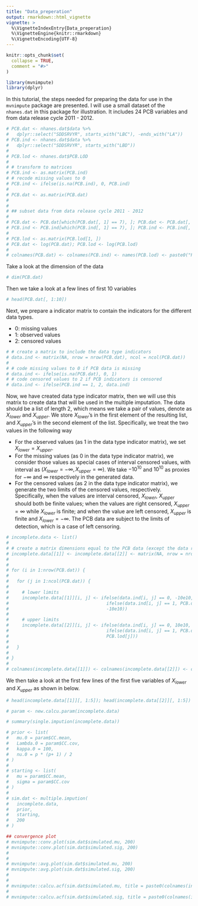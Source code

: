 ```yaml
---
title: "Data_preperation"
output: rmarkdown::html_vignette
vignette: >
  %\VignetteIndexEntry{Data_preperation}
  %\VignetteEngine{knitr::rmarkdown}
  %\VignetteEncoding{UTF-8}
---
```


```r
knitr::opts_chunk$set(
  collapse = TRUE,
  comment = "#>"
)
```

```r
library(mvnimpute)
library(dplyr)
```

In this tutorial, the steps needed for preparing the data for use in the `mvnimpute` package are presented. I will use a small dataset of the `nhanes.dat` in this package for illustration. It includes 24 PCB variables and from data release cycle 2011 - 2012.

```r
# PCB.dat <- nhanes.dat$data %>%
#   dplyr::select("SDDSRVYR", starts_with("LBC"), -ends_with("LA"))
# PCB.ind <- nhanes.dat$data %>%
#   dplyr::select("SDDSRVYR", starts_with("LBD"))
# 
# PCB.lod <- nhanes.dat$PCB.LOD
# 
# # transform to matrices
# PCB.ind <- as.matrix(PCB.ind)
# # recode missing values to 0
# PCB.ind <- ifelse(is.na(PCB.ind), 0, PCB.ind)
# 
# PCB.dat <- as.matrix(PCB.dat)
# 
# 
# ## subset data from data release cycle 2011 - 2012
# 
# PCB.dat <- PCB.dat[which(PCB.dat[, 1] == 7), ]; PCB.dat <- PCB.dat[, -1]
# PCB.ind <- PCB.ind[which(PCB.ind[, 1] == 7), ]; PCB.ind <- PCB.ind[, -1]
# 
# PCB.lod <- as.matrix(PCB.lod[1, ])
# PCB.dat <- log(PCB.dat); PCB.lod <- log(PCB.lod)
# 
# colnames(PCB.dat) <- colnames(PCB.ind) <- names(PCB.lod) <- paste0("PCB", substr(colnames(PCB.dat), 4, 6))
```

Take a look at the dimension of the data
```r
# dim(PCB.dat)
```

Then we take a look at a few lines of first 10 variables

```r
# head(PCB.dat[, 1:10])
```

Next, we prepare a indicator matrix to contain the indicators for the different data types. 

+ 0: missing values
+ 1: observed values
+ 2: censored values


```r
# # create a matrix to include the data type indicators
# data.ind <- matrix(NA, nrow = nrow(PCB.dat), ncol = ncol(PCB.dat))
# 
# # code missing values to 0 if PCB data is missing
# data.ind <- ifelse(is.na(PCB.dat), 0, 1)
# # code censored values to 2 if PCB indicators is censored
# data.ind <- ifelse(PCB.ind == 1, 2, data.ind)
```

Now, we have created data type indicator matrix, then we will use this matrix to create data that will be used in the multiple imputation. The data should be a list of length 2, which means we take a pair of values, denote as $X_{lower}$ and $X_{upper}$. We store $X_{lower}$'s in the first element of the resulting list, and $X_{upper}$'s  in the second element of the list. Specifically, we treat the two values in the following way

+ For the observed values (as 1 in the data type indicator matrix), we set $X_{lower} = X_{upper}$. 
+ For the missing values (as 0 in the data type indicator matrix), we consider those values as special cases of interval censored values, with interval as $(X_{lower} = -\infty, X_{upper} = \infty)$. We take $-10^{10}$ and $10^{10}$ as proxies for $-\infty$ and $\infty$ respectively in the generated data.
+ For the censored values (as 2 in the data type indicator matrix), we generate the two limits of the censored values, respectively. Specifically, when the values are interval censored, $X_{lower}$, $X_{upper}$ should both be finite values; when the values are right censored, $X_{upper} = \infty$ while $X_{lower}$ is finite; and when the value are left censored, $X_{upper}$ is finite and $X_{lower} = -\infty$. The PCB data are subject to the limits of detection, which is a case of left censoring.

```r
# incomplete.data <- list()
# 
# # create a matrix dimensions equal to the PCB data (except the data release cycle indicator) in each of the list element
# incomplete.data[[1]] <- incomplete.data[[2]] <- matrix(NA, nrow = nrow(PCB.dat), ncol = ncol(PCB.dat))
# 
# 
# for (i in 1:nrow(PCB.dat)) {
#   
#   for (j in 1:ncol(PCB.dat)) {
#     
#     # lower limits
#     incomplete.data[[1]][i, j] <- ifelse(data.ind[i, j] == 0, -10e10,          # set missing values to -10e10
#                                     ifelse(data.ind[i, j] == 1, PCB.dat[i, j], # set observed values from the original data set
#                                     -10e10))                                   # set left censored values to -10e10
# 
#     # upper limits
#     incomplete.data[[2]][i, j] <- ifelse(data.ind[i, j] == 0, 10e10,           # set missing values to 10e10
#                                     ifelse(data.ind[i, j] == 1, PCB.dat[i, j], # set observed values from the original data set
#                                     PCB.lod[j]))                               # set left censored values LODs
#     
#   }
#   
# }
# 
# colnames(incomplete.data[[1]]) <- colnames(incomplete.data[[2]]) <- colnames(PCB.dat)
```

We then take a look at the first few lines of the first five variables of $X_{lower}$ and $X_{upper}$ as shown in below.

```r
# head(incomplete.data[[1]][, 1:5]); head(incomplete.data[[2]][, 1:5])

```


```r
# param <- new.calcu.param(incomplete.data)
```

```r
# summary(single.impution(incomplete.data))
```


```r
# prior <- list(
#   mu.0 = param$CC.mean,
#   Lambda.0 = param$CC.cov,
#   kappa.0 = 100,
#   nu.0 = p * (p+ 1) / 2
# )
# 
# starting <- list(
#   mu = param$CC.mean,
#   sigma = param$CC.cov
# )
# 
# sim.dat <- multiple.impution(
#   incomplete.data,
#   prior,
#   starting,
#   200
# )
```

```r
## convergence plot
# mvnimpute::conv.plot(sim.dat$simulated.mu, 200)
# mvnimpute::conv.plot(sim.dat$simulated.sig, 200)
# 
# 
# mvnimpute::avg.plot(sim.dat$simulated.mu, 200)
# mvnimpute::avg.plot(sim.dat$simulated.sig, 200)
# 
# 
# mvnimpute::calcu.acf(sim.dat$simulated.mu, title = paste0(colnames(incomplete.data[[1]]), " mean"))
# 
# mvnimpute::calcu.acf(sim.dat$simulated.sig, title = paste0(colnames(incomplete.data[[1]]), " variance"))
```
